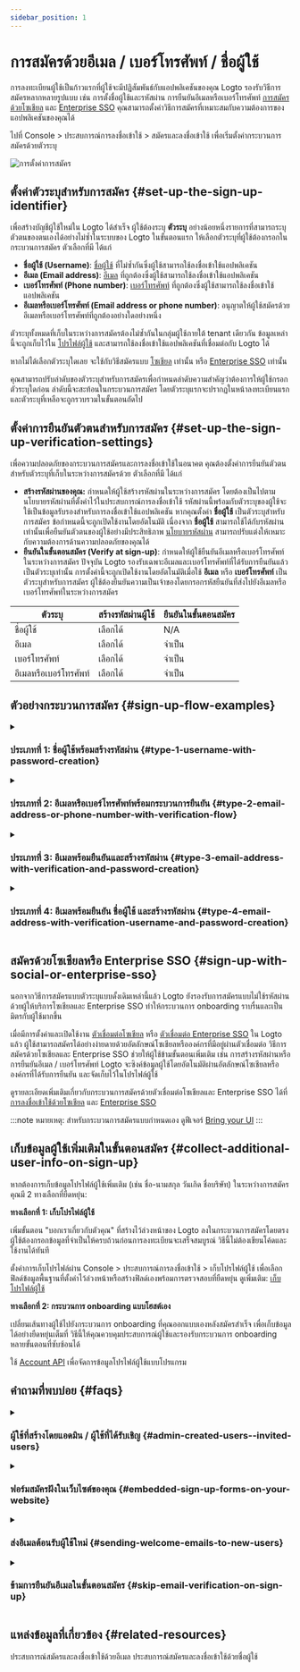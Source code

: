 ```yaml
---
sidebar_position: 1
---
```


# การสมัครด้วยอีเมล / เบอร์โทรศัพท์ / ชื่อผู้ใช้

การลงทะเบียนผู้ใช้เป็นก้าวแรกที่ผู้ใช้จะมีปฏิสัมพันธ์กับแอปพลิเคชันของคุณ Logto รองรับวิธีการสมัครหลากหลายรูปแบบ เช่น การตั้งชื่อผู้ใช้และรหัสผ่าน การยืนยันอีเมลหรือเบอร์โทรศัพท์ [การสมัครด้วยโซเชียล](/end-user-flows/sign-up-and-sign-in/social-sign-in) และ [Enterprise SSO](/end-user-flows/enterprise-sso) คุณสามารถตั้งค่าวิธีการสมัครที่เหมาะสมกับความต้องการของแอปพลิเคชันของคุณได้

ไปที่ <CloudLink to="/sign-in-experience/sign-up-and-sign-in">Console > ประสบการณ์การลงชื่อเข้าใช้ > สมัครและลงชื่อเข้าใช้</CloudLink> เพื่อเริ่มตั้งค่ากระบวนการสมัครด้วยตัวระบุ

<img src="/img/assets/sign-in-experience-sign-up.png" alt="การตั้งค่าการสมัคร" />

## ตั้งค่าตัวระบุสำหรับการสมัคร \{#set-up-the-sign-up-identifier}

เพื่อสร้างบัญชีผู้ใช้ใหม่ใน Logto ได้สำเร็จ ผู้ใช้ต้องระบุ **ตัวระบุ** อย่างน้อยหนึ่งรายการที่สามารถระบุตัวตนของตนเองได้อย่างไม่ซ้ำในระบบของ Logto ในขั้นตอนแรก ให้เลือกตัวระบุที่ผู้ใช้ต้องกรอกในกระบวนการสมัคร ตัวเลือกที่มี ได้แก่

- **ชื่อผู้ใช้ (Username)**: [ชื่อผู้ใช้](/user-management/user-data#username) ที่ไม่ซ้ำกันซึ่งผู้ใช้สามารถใช้ลงชื่อเข้าใช้แอปพลิเคชัน
- **อีเมล (Email address)**: [อีเมล](/user-management/user-data#primary_email) ที่ถูกต้องซึ่งผู้ใช้สามารถใช้ลงชื่อเข้าใช้แอปพลิเคชัน
- **เบอร์โทรศัพท์ (Phone number)**: [เบอร์โทรศัพท์](/user-management/user-data#primary_phone) ที่ถูกต้องซึ่งผู้ใช้สามารถใช้ลงชื่อเข้าใช้แอปพลิเคชัน
- **อีเมลหรือเบอร์โทรศัพท์ (Email address or phone number)**: อนุญาตให้ผู้ใช้สมัครด้วยอีเมลหรือเบอร์โทรศัพท์ที่ถูกต้องอย่างใดอย่างหนึ่ง

ตัวระบุทั้งหมดที่เก็บในระหว่างการสมัครต้องไม่ซ้ำกันในกลุ่มผู้ใช้ภายใต้ tenant เดียวกัน ข้อมูลเหล่านี้จะถูกเก็บไว้ใน [โปรไฟล์ผู้ใช้](/user-management/user-data#user-profile) และสามารถใช้ลงชื่อเข้าใช้แอปพลิเคชันที่เชื่อมต่อกับ Logto ได้

หากไม่ได้เลือกตัวระบุใดเลย จะใช้กับวิธีสมัครแบบ [โซเชียล](/end-user-flows/sign-up-and-sign-in/social-sign-in) เท่านั้น หรือ [Enterprise SSO](/end-user-flows/enterprise-sso) เท่านั้น

คุณสามารถปรับลำดับของตัวระบุสำหรับการสมัครเพื่อกำหนดลำดับความสำคัญว่าต้องการให้ผู้ใช้กรอกตัวระบุใดก่อน ลำดับนี้จะสะท้อนในกระบวนการสมัคร โดยตัวระบุแรกจะปรากฏในหน้าลงทะเบียนแรก และตัวระบุที่เหลือจะถูกรวบรวมในขั้นตอนถัดไป

## ตั้งค่าการยืนยันตัวตนสำหรับการสมัคร \{#set-up-the-sign-up-verification-settings}

เพื่อความปลอดภัยของกระบวนการสมัครและการลงชื่อเข้าใช้ในอนาคต คุณต้องตั้งค่าการยืนยันตัวตนสำหรับตัวระบุที่เก็บในระหว่างการสมัครด้วย ตัวเลือกที่มี ได้แก่

- **สร้างรหัสผ่านของคุณ:** กำหนดให้ผู้ใช้สร้างรหัสผ่านในระหว่างการสมัคร โดยต้องเป็นไปตามนโยบายรหัสผ่านที่ตั้งค่าไว้ในประสบการณ์การลงชื่อเข้าใช้ รหัสผ่านนี้พร้อมกับตัวระบุของผู้ใช้จะใช้เป็นข้อมูลรับรองสำหรับการลงชื่อเข้าใช้แอปพลิเคชัน หากคุณตั้งค่า **ชื่อผู้ใช้** เป็นตัวระบุสำหรับการสมัคร ข้อกำหนดนี้จะถูกเปิดใช้งานโดยอัตโนมัติ เนื่องจาก **ชื่อผู้ใช้** สามารถใช้ได้กับรหัสผ่านเท่านั้นเพื่อยืนยันตัวตนของผู้ใช้อย่างมีประสิทธิภาพ [นโยบายรหัสผ่าน](/security/password-policy) สามารถปรับแต่งให้เหมาะกับความต้องการด้านความปลอดภัยของคุณได้
- **ยืนยันในขั้นตอนสมัคร (Verify at sign-up)**: กำหนดให้ผู้ใช้ยืนยันอีเมลหรือเบอร์โทรศัพท์ในระหว่างการสมัคร ปัจจุบัน Logto รองรับเฉพาะอีเมลและเบอร์โทรศัพท์ที่ได้รับการยืนยันแล้วเป็นตัวระบุเท่านั้น การตั้งค่านี้จะถูกเปิดใช้งานโดยอัตโนมัติเมื่อใช้ **อีเมล** หรือ **เบอร์โทรศัพท์** เป็นตัวระบุสำหรับการสมัคร ผู้ใช้ต้องยืนยันความเป็นเจ้าของโดยกรอกรหัสยืนยันที่ส่งไปยังอีเมลหรือเบอร์โทรศัพท์ในระหว่างการสมัคร

| ตัวระบุ                | สร้างรหัสผ่านผู้ใช้ | ยืนยันในขั้นตอนสมัคร |
| ---------------------- | ------------------- | -------------------- |
| ชื่อผู้ใช้             | เลือกได้            | N/A                  |
| อีเมล                  | เลือกได้            | จำเป็น               |
| เบอร์โทรศัพท์          | เลือกได้            | จำเป็น               |
| อีเมลหรือเบอร์โทรศัพท์ | เลือกได้            | จำเป็น               |

## ตัวอย่างกระบวนการสมัคร \{#sign-up-flow-examples}

<details>
  <summary>

### ประเภทที่ 1: ชื่อผู้ใช้พร้อมสร้างรหัสผ่าน \{#type-1-username-with-password-creation}

</summary>

เลือก **ชื่อผู้ใช้** เป็นตัวระบุสำหรับการสมัคร ระบบจะเปิดใช้งานการสร้างรหัสผ่านโดยอัตโนมัติ

<img src="/img/assets/sign-up-username-password.png" alt="สมัครด้วยชื่อผู้ใช้และรหัสผ่าน" />

</details>

<details>
  <summary>

### ประเภทที่ 2: อีเมลหรือเบอร์โทรศัพท์พร้อมกระบวนการยืนยัน \{#type-2-email-address-or-phone-number-with-verification-flow}

</summary>

เลือก **อีเมลหรือเบอร์โทรศัพท์** เป็นตัวระบุสำหรับการสมัคร ระบบจะบังคับเปิดใช้งาน **ยืนยันในขั้นตอนสมัคร**

<img
  src="/img/assets/sign-up-email-verification.png"
  alt="สมัครด้วยอีเมลหรือเบอร์โทรศัพท์พร้อมยืนยัน"
/>

</details>

<details>
  <summary>

### ประเภทที่ 3: อีเมลพร้อมยืนยันและสร้างรหัสผ่าน \{#type-3-email-address-with-verification-and-password-creation}

</summary>

เลือก **อีเมล** เป็นตัวระบุสำหรับการสมัคร ระบบจะบังคับเปิดใช้งาน **ยืนยันในขั้นตอนสมัคร** เปิดใช้งาน **สร้างรหัสผ่านของคุณ** เพื่อกำหนดให้ผู้ใช้สร้างรหัสผ่านในระหว่างการสมัคร (ใช้กับการสมัครด้วยเบอร์โทรศัพท์เช่นกัน)

<img src="/img/assets/sign-up-email-password.png" alt="สมัครด้วยอีเมลพร้อมยืนยันและสร้างรหัสผ่าน" />

</details>

<details>
  <summary>

### ประเภทที่ 4: อีเมลพร้อมยืนยัน ชื่อผู้ใช้ และสร้างรหัสผ่าน \{#type-4-email-address-with-verification-username-and-password-creation}

</summary>

เลือก **อีเมล** และ **ชื่อผู้ใช้** เป็นตัวระบุสำหรับการสมัคร ระบบจะบังคับเปิดใช้งาน **ยืนยันในขั้นตอนสมัคร** เปิดใช้งาน **สร้างรหัสผ่านของคุณ** เพื่อกำหนดให้ผู้ใช้สร้างรหัสผ่านในระหว่างการสมัคร

<img
  src="/img/assets/sign-up-email-username-password.png"
  alt="สมัครด้วยอีเมลและชื่อผู้ใช้พร้อมยืนยันและสร้างรหัสผ่าน"
/>

</details>

## สมัครด้วยโซเชียลหรือ Enterprise SSO \{#sign-up-with-social-or-enterprise-sso}

นอกจากวิธีการสมัครแบบตัวระบุแบบดั้งเดิมเหล่านี้แล้ว Logto ยังรองรับการสมัครแบบไม่ใช้รหัสผ่านด้วยผู้ให้บริการโซเชียลและ Enterprise SSO ทำให้กระบวนการ onboarding ราบรื่นและเป็นมิตรกับผู้ใช้มากขึ้น

เมื่อมีการตั้งค่าและเปิดใช้งาน [ตัวเชื่อมต่อโซเชียล](/connectors/social-connectors) หรือ [ตัวเชื่อมต่อ Enterprise SSO](/connectors/enterprise-connectors) ใน Logto แล้ว ผู้ใช้สามารถสมัครได้อย่างง่ายดายด้วยอัตลักษณ์โซเชียลหรือองค์กรที่มีอยู่ผ่านตัวเชื่อมต่อ วิธีการสมัครด้วยโซเชียลและ Enterprise SSO ช่วยให้ผู้ใช้ข้ามขั้นตอนเพิ่มเติม เช่น การสร้างรหัสผ่านหรือการยืนยันอีเมล / เบอร์โทรศัพท์ Logto จะซิงค์ข้อมูลผู้ใช้โดยอัตโนมัติผ่านอัตลักษณ์โซเชียลหรือองค์กรที่ได้รับการยืนยัน และจัดเก็บไว้ในโปรไฟล์ผู้ใช้

ดูรายละเอียดเพิ่มเติมเกี่ยวกับกระบวนการสมัครด้วยตัวเชื่อมต่อโซเชียลและ Enterprise SSO ได้ที่ [การลงชื่อเข้าใช้ด้วยโซเชียล](/end-user-flows/sign-up-and-sign-in/social-sign-in/) และ [Enterprise SSO](/end-user-flows/enterprise-sso/)

:::note
หมายเหตุ: สำหรับกระบวนการสมัครแบบกำหนดเอง ดูฟีเจอร์ [Bring your UI](/customization/bring-your-ui/)
:::

## เก็บข้อมูลผู้ใช้เพิ่มเติมในขั้นตอนสมัคร \{#collect-additional-user-info-on-sign-up}

หากต้องการเก็บข้อมูลโปรไฟล์ผู้ใช้เพิ่มเติม (เช่น ชื่อ-นามสกุล วันเกิด ชื่อบริษัท) ในระหว่างการสมัคร คุณมี 2 ทางเลือกที่ยืดหยุ่น:

**ทางเลือกที่ 1: เก็บโปรไฟล์ผู้ใช้**

เพิ่มขั้นตอน "บอกเราเกี่ยวกับตัวคุณ" ที่สร้างไว้ล่วงหน้าของ Logto ลงในกระบวนการสมัครโดยตรง ผู้ใช้ต้องกรอกข้อมูลที่จำเป็นให้ครบถ้วนก่อนการลงทะเบียนจะเสร็จสมบูรณ์ วิธีนี้ไม่ต้องเขียนโค้ดและใช้งานได้ทันที

ตั้งค่าการเก็บโปรไฟล์ผ่าน <CloudLink to="/sign-in-experience/collect-user-profile">Console > ประสบการณ์การลงชื่อเข้าใช้ > เก็บโปรไฟล์ผู้ใช้</CloudLink> เพื่อเลือกฟิลด์ข้อมูลพื้นฐานที่ตั้งค่าไว้ล่วงหน้าหรือสร้างฟิลด์เองพร้อมการตรวจสอบที่ยืดหยุ่น ดูเพิ่มเติม: [เก็บโปรไฟล์ผู้ใช้](/end-user-flows/collect-user-profile)

**ทางเลือกที่ 2: กระบวนการ onboarding แบบโฮสต์เอง**

เปลี่ยนเส้นทางผู้ใช้ไปยังกระบวนการ onboarding ที่คุณออกแบบเองหลังสมัครสำเร็จ เพื่อเก็บข้อมูลได้อย่างยืดหยุ่นเต็มที่ วิธีนี้ให้คุณควบคุมประสบการณ์ผู้ใช้และรองรับกระบวนการ onboarding หลายขั้นตอนที่ซับซ้อนได้

ใช้ [Account API](/end-user-flows/account-settings/by-account-api) เพื่อจัดการข้อมูลโปรไฟล์ผู้ใช้แบบโปรแกรม

## คำถามที่พบบ่อย \{#faqs}

<details>
  <summary>

### ผู้ใช้ที่สร้างโดยแอดมิน / ผู้ใช้ที่ได้รับเชิญ \{#admin-created-users--invited-users}

</summary>

เรียนรู้วิธีสร้าง [กระบวนการสมัครแบบเชิญเท่านั้น](/end-user-flows/sign-up-and-sign-in/disable-user-registration/#implement-an-invitation-only-sign-up-flow)

</details>

<details>
  <summary>

### ฟอร์มสมัครฝังในเว็บไซต์ของคุณ \{#embedded-sign-up-forms-on-your-website}

</summary>
  
ขณะนี้ Logto ยังไม่รองรับ Headless API สำหรับการลงชื่อเข้าใช้และสมัคร คุณสามารถใช้ฟีเจอร์ [Bring your UI](/customization/bring-your-ui/) เพื่ออัปโหลดฟอร์มสมัครของคุณเองไปยัง Logto หรือใช้พารามิเตอร์การลงชื่อเข้าใช้เพื่อส่งข้อมูลผู้ใช้จากเว็บไซต์ของคุณไปยัง Logto ดูรายละเอียดเกี่ยวกับการส่งข้อมูลตัวระบุผู้ใช้ได้ที่ [Authentication parameters](/end-user-flows/authentication-parameters/)

</details>

<details>
  <summary>

### ส่งอีเมลต้อนรับผู้ใช้ใหม่ \{#sending-welcome-emails-to-new-users}

</summary>

สมัครรับ event webhook `User.Created` เพื่อทริกเกอร์อีเมลต้อนรับผู้ใช้ใหม่ ดูเพิ่มเติมเกี่ยวกับ [Webhook events](/developers/webhooks/webhooks-events/#data-mutation-hook-events)

</details>

<details>
  <summary>

### ข้ามการยืนยันอีเมลในขั้นตอนสมัคร \{#skip-email-verification-on-sign-up}

</summary>

ขณะนี้ Logto รองรับเฉพาะอีเมลและเบอร์โทรศัพท์ที่ได้รับการยืนยันแล้วเป็นตัวระบุเท่านั้น กระบวนการยืนยันเป็นสิ่งจำเป็นเพื่อความปลอดภัยและความเป็นเจ้าของตัวระบุของผู้ใช้
การรองรับอีเมลหรือเบอร์โทรศัพท์ที่ยังไม่ได้รับการยืนยันอยู่ใน [roadmap](https://feedback.logto.io/roadmap) ของเรา โปรดติดตามข่าวสาร!

</details>

## แหล่งข้อมูลที่เกี่ยวข้อง \{#related-resources}

<Url href="https://www.youtube.com/watch?v=64rBXpWbScc">
  ประสบการณ์สมัครและลงชื่อเข้าใช้ด้วยอีเมล
</Url>

<Url href="https://www.youtube.com/watch?v=chQxCJX6e6w">
  ประสบการณ์สมัครและลงชื่อเข้าใช้ด้วยชื่อผู้ใช้
</Url>
